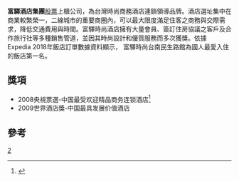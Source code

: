 {{Infobox_Company |
  company_name = 富驛酒店集團有限公司|
  company_name_en = FX hotels group Co., Ltd.|
  company_type   = [[上櫃公司|上櫃公司]]|
  company_logo   =  |
  foundation     = 2002/1/15 |
  market_information = {{otc|2724}}<br>（2012/5/29上櫃）|
  location       = {{flagicon|Taiwan}} 台北市中山區南京東路三段131號B1|
  zip_code       = 221|
  telephone_no   = +886 2 5572-0798|
  key_people     = [[董事長|董事長]]：賴運興|
  industry       = 飯店業|
  products       =住宿|
  services= 旅館|
  capital        = [[新臺幣|新台幣]]7億9312萬元|
  revenue        = |
  net_income     = {{loss}}稅後虧損台幣2億元 (2020)
  num_employees  = 100人 + |
  subsid         =|
  homepage       = [http://www.fxhotelsgroup.com www.fxhotelsgroup.com] |}}


'''富驛酒店集團'''[[股票|股票]]上櫃公司，為台灣時尚商務酒店連鎖領導品牌。酒店選址集中在商業較繁榮一，二線城市的重要商圈內，可以最大限度滿足住客之商務與交際需求，降低交通費用與時間。富驛時尚酒店擁有大量會員、簽訂住房協議之客戶及合作旅行社等多種銷售管道，並因其時尚設計和優質服務而多次獲獎。依據 Expedia 2018年飯店訂單數據資料顯示， 富驛時尚台南民生路館為國人最愛入住的飯店第一名。

==獎項==
*2008央視票選-中国最受欢迎精品商务连锁酒店<ref>{{Cite web |url=http://www.fxhotels.com/Property.aspx |title=富驛獎項 |access-date=2017-04-06 |archive-date=2022-01-26 |archive-url=https://web.archive.org/web/20220126173815/http://fxhotels.com/Property.aspx }}</ref>
*2009世界酒店獎-中国最具发展价值酒店
==參考==
{{reflist}}

[[Category:中華民國證券櫃檯買賣中心上櫃公司|2]]